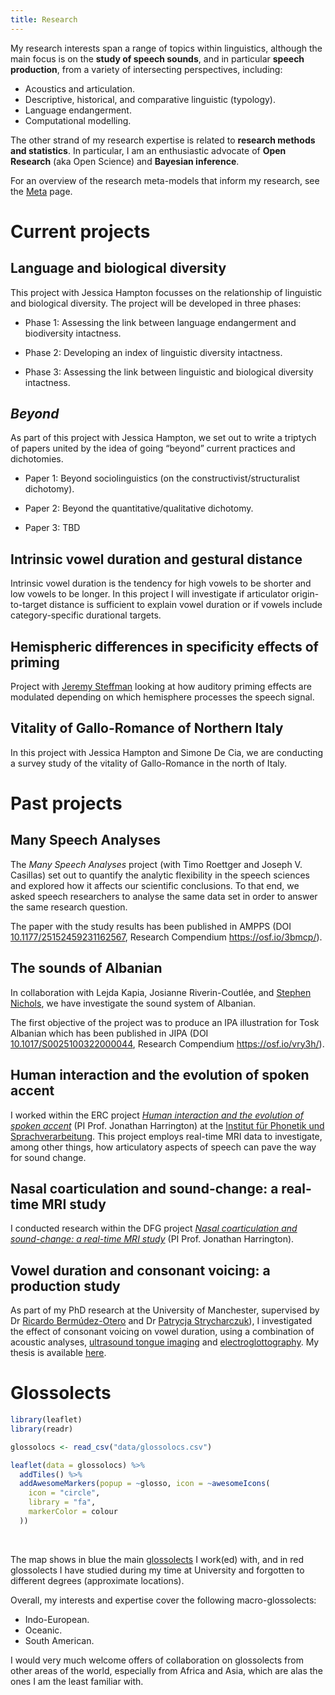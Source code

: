 ```yaml
---
title: Research
---
```


My research interests span a range of topics within linguistics, although the main focus is on the **study of speech sounds**, and in particular **speech production**, from a variety of intersecting perspectives, including:

-   Acoustics and articulation.
-   Descriptive, historical, and comparative linguistic (typology).
-   Language endangerment.
-   Computational modelling.

The other strand of my research expertise is related to **research methods and statistics**. In particular, I am an enthusiastic advocate of **Open Research** (aka Open Science) and **Bayesian inference**.

For an overview of the research meta-models that inform my research, see the [Meta](meta.qmd) page.

# Current projects

::: callout-note
## Language and biological diversity

This project with Jessica Hampton focusses on the relationship of linguistic and biological diversity. The project will be developed in three phases:

-   Phase 1: Assessing the link between language endangerment and biodiversity intactness.

-   Phase 2: Developing an index of linguistic diversity intactness.

-   Phase 3: Assessing the link between linguistic and biological diversity intactness.
:::

::: callout-note
## *Beyond*

As part of this project with Jessica Hampton, we set out to write a triptych of papers united by the idea of going "beyond" current practices and dichotomies.

-   Paper 1: Beyond sociolinguistics (on the constructivist/structuralist dichotomy).

-   Paper 2: Beyond the quantitative/qualitative dichotomy.

-   Paper 3: TBD
:::

::: callout-note
## Intrinsic vowel duration and gestural distance

Intrinsic vowel duration is the tendency for high vowels to be shorter and low vowels to be longer. In this project I will investigate if articulator origin-to-target distance is sufficient to explain vowel duration or if vowels include category-specific durational targets.
:::

::: callout-note
## Hemispheric differences in specificity effects of priming

Project with [Jeremy Steffman](https://jsteffman.github.io) looking at how auditory priming effects are modulated depending on which hemisphere processes the speech signal.
:::

::: callout-note
## Vitality of Gallo-Romance of Northern Italy

In this project with Jessica Hampton and Simone De Cia, we are conducting a survey study of the vitality of Gallo-Romance in the north of Italy.
:::

# Past projects

::: {.callout-note collapse="true"}
## Many Speech Analyses

The *Many Speech Analyses* project (with Timo Roettger and Joseph V. Casillas) set out to quantify the analytic flexibility in the speech sciences and explored how it affects our scientific conclusions. To that end, we asked speech researchers to analyse the same data set in order to answer the same research question.

The paper with the study results has been published in AMPPS (DOI [10.1177/25152459231162567](https://doi.org/10.1177/25152459231162567), Research Compendium <https://osf.io/3bmcp/>).
:::

::: {.callout-note collapse="true"}
## The sounds of Albanian

In collaboration with Lejda Kapia, Josianne Riverin-Coutlée, and [Stephen Nichols](https://personalpages.manchester.ac.uk/postgrad/stephen.nichols/home.html), we have investigate the sound system of Albanian.

The first objective of the project was to produce an IPA illustration for Tosk Albanian which has been published in JIPA (DOI [10.1017/S0025100322000044](https://doi.org/10.1017/S0025100322000044), Research Compendium <https://osf.io/vry3h/>).
:::

::: {.callout-note collapse="true"}
## Human interaction and the evolution of spoken accent

I worked within the ERC project [*Human interaction and the evolution of spoken accent*](https://www.phonetik.uni-muenchen.de/Forschung/interaccent/interAccent.html) (PI Prof. Jonathan Harrington) at the [Institut für Phonetik und Sprachverarbeitung](https://www.phonetik.uni-muenchen.de/). This project employs real-time MRI data to investigate, among other things, how articulatory aspects of speech can pave the way for sound change.
:::

::: {.callout-note collapse="true"}
## Nasal coarticulation and sound-change: a real-time MRI study

I conducted research within the DFG project [*Nasal coarticulation and sound-change: a real-time MRI study*](https://www.en.phonetik.uni-muenchen.de/research/current_projects/nasal_coarticulation.html) (PI Prof. Jonathan Harrington).
:::

::: {.callout-note collapse="true"}
## Vowel duration and consonant voicing: a production study

As part of my PhD research at the University of Manchester, supervised by Dr <a href="http://www.bermudez-otero.com/index.htm" target="_blank" rel="noopener">Ricardo Bermúdez-Otero</a> and Dr <a href="https://sites.google.com/site/patrycjastrycharczuk/home" target="_blank" rel="noopener">Patrycja Strycharczuk</a>), I investigated the effect of consonant voicing on vowel duration, using a combination of acoustic analyses, <a href="https://en.wikipedia.org/wiki/Ultrasound_tongue_imaging" target="_blank" rel="noopener">ultrasound tongue imaging</a> and <a href="https://en.wikipedia.org/wiki/Electroglottograph" target="_blank" rel="noopener">electroglottography</a>. My thesis is available <a href="https://stefanocoretta.github.io/docs/pubs/coretta-phd-thesis.pdf" target="_blank">here</a>.
:::

# Glossolects

```r
library(leaflet)
library(readr)

glossolocs <- read_csv("data/glossolocs.csv")

leaflet(data = glossolocs) %>%
  addTiles() %>%
  addAwesomeMarkers(popup = ~glosso, icon = ~awesomeIcons(
    icon = "circle",
    library = "fa",
    markerColor = colour
  ))
```

<br>

The map shows in blue the main [glossolects](meta.qmd#linguistic-systems) I work(ed) with, and in red glossolects I have studied during my time at University and forgotten to different degrees (approximate locations).

Overall, my interests and expertise cover the following macro-glossolects:

-   Indo-European.
-   Oceanic.
-   South American.

I would very much welcome offers of collaboration on glossolects from other areas of the world, especially from Africa and Asia, which are alas the ones I am the least familiar with.
